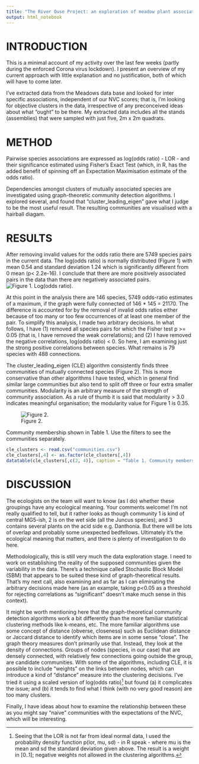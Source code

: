 ```yaml
---
title: "The River Ouse Project: an exploration of meadow plant associations March 2020"
output: html_notebook
---
```

# INTRODUCTION
This is a minimal account of my activity over the last few weeks (partly during the enforced Corona virus lockdown). I present an overview of my current approach with little explanation and no justification, both of which will have to come later.

I've extracted data from the Meadows data base and looked for inter specific associations, independent of our NVC scores; that is, I'm looking for objective clusters in the data, irrespective of any preconceived ideas about what "ought" to be there. My extracted data includes all the stands (assemblies) that were sampled with just five, 2m x 2m quadrats.

# METHOD
Pairwise species associations are expressed as log(odds ratio) - LOR - and their significance estimated using Fisher's Exact Test (which, in R, has the added benefit of spinning off an Expectation Maximisation estimate of the odds ratio).

Dependencies amongst clusters of mutually associated species are investigated using graph-theoretic community detection algorithms. I explored several, and found that "cluster_leading_eigen" gave what I judge to be the most useful result. The resulting communities are visualised with a hairball diagam.

# RESULTS
After removing invalid values for the odds ratio there are 5749 species pairs in the current data. The log(odds ratio) is normally distributed (Figure 1) with mean 0.54 and standard deviation 1.24 which is significantly different from 0 mean (p< 2.2e-16). I conclude that there are more positively associated pairs in the data than there are negatively associated pairs.
![Figure 1. Log(odds ratio).](LOR histogram.png)

At this point in the analysis there are 146 species, 5749 odds-ratio estimates of a maximum, if the graph were fully connected of 146 * 145 = 21170. The difference is accounted for by the removal of invalid odds ratios either because of too many or too few occurrences of at least one member of the pair. To simplify this analysis, I made two arbitrary decisions. In what follows, I have (1) removed all species pairs for which the Fisher test p >= 0.05 (that is, I have removed the weak correlations); and (2) I have removed the negative correlations, log(odds ratio) < 0. So here, I am examining just the strong positive correlations between species. What remains is 79 species with 488 connections.

The cluster_leading_eigen (CLE) algorithm consistently finds three communities of mutually connected species (Figure 2). This is more conservative than other algorithms I have tested, which in general find similar large communities but also tend to split off three or four extra smaller communities. Modularity is an arbitrary measure of the strength of community association. As a rule of thumb it is said that modularity > 3.0 indicates meaningful organisation; the modularity value for Figure 1 is 0.35.

![Figure 2.](G0 Cluster leading eigen.png)

Community membership shown in Table 1. Use the filters to see the communities separately.

```r
cle_clusters <- read.csv("communities.csv")
cle_clusters[,4] <- as.factor(cle_clusters[,4])
datatable(cle_clusters[,c(2, 4)], caption = "Table 1. Community membership", filter = "top")
```

# DISCUSSION
The ecologists on the team will want to know (as I do) whether these groupings have any ecological meaning. Your comments welcome! I'm not really qualified to tell, but it rather looks as though community 1 is kind of central MG5-ish, 2 is on the wet side (all the Juncus species), and 3 contains several plants on the acid side e.g. Danthonia. But there will be lots of overlap and probably some unexpected bedfellows. Ultimately it's the ecological meaning that matters, and there is plenty of investigation to do here.

Methodologically, this is still very much the data exploration stage. I need to work on establishing the reality of the supposed communities given the variability in the data. There's a technique called Stochastic Block Model (SBM) that appears to be suited these kind of graph-theoretical results. That's my next call, also examining and as far as I can eliminating the arbitrary decisions made here (as an example, taking p<0.05 as a threshold for rejecting correlations as "significant" doesn't make much sense in this context).

It might be worth mentioning here that the graph-theoretical community detection algorithms work a bit differently than the more familiar statistical clustering methods like k-means, etc. The more familiar algorithms use some concept of distance (obverse, closeness) such as Euclidean distance or Jaccard distance to identify which items are in some sense "close". The graph theory measures don't primarily use that. Instead, they look at the density of connections. Groups of nodes (species, in our case) that are densely connected, with relatively few connections going outside the group, are candidate communities. With some of the algorithms, including CLE, it is possible to include "weights" on the links between nodes, which can introduce a kind of "distance" measure into the clustering decisions. I've tried it using a scaled version of log(odds ratio)[^1]  but found (a) it complicates the issue; and (b) it tends to find what I think (with no very good reason) are too many clusters.

Finally, I have ideas about how to examine the relationship between these as you might say "naive" communities with the expectations of the NVC, which will be interesting.


[^1]: Seeing that the LOR is not far from ideal normal data, I used the probability density function p(lor, mu, sd) - in R speak - where mu is the mean and sd the standard deviation given above. The result is a weight in [0..1]; negative weights not allowed in the clustering algorithms.
